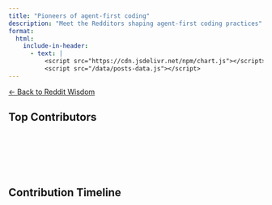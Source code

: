 ```yaml
---
title: "Pioneers of agent-first coding"
description: "Meet the Redditors shaping agent-first coding practices"
format:
  html:
    include-in-header:
      - text: |
          <script src="https://cdn.jsdelivr.net/npm/chart.js"></script>
          <script src="/data/posts-data.js"></script>
---
```


[← Back to Reddit Wisdom](../index.html){.back-link}

## Top Contributors

<div id="contributorsContainer" class="contributors-grid">
  <!-- Contributors will be dynamically loaded here -->
</div>

## Contribution Timeline

<canvas id="contributionTimeline" width="400" height="200"></canvas>

<script>
document.addEventListener('DOMContentLoaded', function() {
  // Check if posts data is available
  if (!window.postsData || !window.postsData.posts) {
    document.getElementById('contributorsContainer').innerHTML = '<p class="error">Error loading contributors data. Please try refreshing the page.</p>';
    return;
  }

  const posts = window.postsData.posts;
  const contributors = window.postsData.contributors;

// Sort contributors by total score
const sortedContributors = Object.entries(contributors)
  .map(([author, stats]) => ({ author, ...stats }))
  .sort((a, b) => b.totalScore - a.totalScore)
  .slice(0, 20); // Top 20 contributors

// Display contributors
const container = document.getElementById('contributorsContainer');
const html = sortedContributors.map((contributor, index) => {
  const rankClass = index < 3 ? 'top-contributor' : '';
  const rankEmoji = index === 0 ? '🥇' : index === 1 ? '🥈' : index === 2 ? '🥉' : '';
  
  return `
    <div class="contributor-card ${rankClass}">
      <div class="contributor-rank">${rankEmoji} #${index + 1}</div>
      <h3>${contributor.author}</h3>
      <div class="contributor-stats">
        <div class="stat">
          <span class="stat-value">${contributor.posts}</span>
          <span class="stat-label">Posts</span>
        </div>
        <div class="stat">
          <span class="stat-value">${contributor.totalScore}</span>
          <span class="stat-label">Total Score</span>
        </div>
        <div class="stat">
          <span class="stat-value">${contributor.avgScore}</span>
          <span class="stat-label">Avg Score</span>
        </div>
      </div>
      ${contributor.topPost ? `
        <div class="top-post">
          <div class="top-post-label">Top Post:</div>
          <a href="${contributor.topPost.url}" target="_blank">
            "${contributor.topPost.title}"
            <span class="post-score">(${contributor.topPost.score} points)</span>
          </a>
        </div>
      ` : ''}
      <div class="activity-period">
        Active: ${new Date(contributor.firstPost).toLocaleDateString('en-US', { month: 'short', year: 'numeric' })} - 
        ${new Date(contributor.lastPost).toLocaleDateString('en-US', { month: 'short', year: 'numeric' })}
      </div>
    </div>
  `;
}).join('');

container.innerHTML = html;

// Create contribution timeline for top contributors
const topContributors = sortedContributors.slice(0, 5).map(c => c.author);

// Group posts by month and contributor
const timelineData = {};
posts.forEach(post => {
  if (topContributors.includes(post.author)) {
    const date = new Date(post.created_at);
    const monthKey = `${date.getFullYear()}-${String(date.getMonth() + 1).padStart(2, '0')}`;
    
    if (!timelineData[monthKey]) {
      timelineData[monthKey] = {};
    }
    if (!timelineData[monthKey][post.author]) {
      timelineData[monthKey][post.author] = 0;
    }
    timelineData[monthKey][post.author]++;
  }
});

const months = Object.keys(timelineData).sort();
const datasets = topContributors.map((author, index) => ({
  label: author,
  data: months.map(month => timelineData[month]?.[author] || 0),
  borderColor: [
    'rgb(255, 99, 132)',
    'rgb(54, 162, 235)',
    'rgb(255, 205, 86)',
    'rgb(75, 192, 192)',
    'rgb(153, 102, 255)'
  ][index],
  backgroundColor: [
    'rgba(255, 99, 132, 0.2)',
    'rgba(54, 162, 235, 0.2)',
    'rgba(255, 205, 86, 0.2)',
    'rgba(75, 192, 192, 0.2)',
    'rgba(153, 102, 255, 0.2)'
  ][index]
}));

new Chart(document.getElementById('contributionTimeline'), {
  type: 'line',
  data: {
    labels: months.map(m => {
      const [year, month] = m.split('-');
      return `${['Jan','Feb','Mar','Apr','May','Jun','Jul','Aug','Sep','Oct','Nov','Dec'][parseInt(month)-1]} ${year}`;
    }),
    datasets: datasets
  },
  options: {
    responsive: true,
    plugins: {
      title: {
        display: true,
        text: 'Top 5 Contributors Activity Timeline'
      },
      legend: {
        position: 'bottom'
      }
    },
    scales: {
      y: {
        beginAtZero: true,
        ticks: {
          stepSize: 1
        },
        title: {
          display: true,
          text: 'Posts per Month'
        }
      }
    }
  }
});

}); // Close DOMContentLoaded
</script>

<style>
.contributor-stats {
  display: grid;
  grid-template-columns: repeat(auto-fit, minmax(200px, 1fr));
  gap: 1.5rem;
  margin: 2rem 0;
}

.stat-card {
  background: var(--bs-primary);
  color: white;
  padding: 1.5rem;
  border-radius: 0.5rem;
  text-align: center;
}

.stat-card .stat-value {
  font-size: 2.5rem;
  font-weight: bold;
  display: block;
}

.stat-card .stat-label {
  font-size: 0.9rem;
  opacity: 0.9;
  text-transform: uppercase;
}

.contributors-grid {
  display: grid;
  grid-template-columns: repeat(auto-fill, minmax(320px, 1fr));
  gap: 1.5rem;
  margin: 3rem 0;
}

.contributor-card {
  background: var(--bs-body-bg);
  border: 1px solid var(--bs-border-color);
  border-radius: 0.5rem;
  padding: 1.5rem;
  position: relative;
  transition: transform 0.2s ease, box-shadow 0.2s ease;
}

.contributor-card:hover {
  transform: translateY(-2px);
  box-shadow: 0 4px 12px rgba(0,0,0,0.1);
}

.contributor-card.top-contributor {
  border-color: var(--bs-warning);
  background: linear-gradient(135deg, var(--bs-body-bg) 0%, rgba(255, 193, 7, 0.05) 100%);
}

.contributor-rank {
  position: absolute;
  top: 1rem;
  right: 1rem;
  font-size: 0.875rem;
  color: var(--bs-secondary);
}

.contributor-card h3 {
  margin: 0 0 1rem 0;
  color: var(--bs-primary);
  font-size: 1.25rem;
}

.contributor-stats {
  display: grid;
  grid-template-columns: repeat(3, 1fr);
  gap: 1rem;
  margin: 1rem 0;
  padding: 1rem 0;
  border-top: 1px solid var(--bs-border-color);
  border-bottom: 1px solid var(--bs-border-color);
}

.contributor-stats .stat {
  text-align: center;
}

.contributor-stats .stat-value {
  display: block;
  font-size: 1.5rem;
  font-weight: bold;
  color: var(--bs-primary);
}

.contributor-stats .stat-label {
  display: block;
  font-size: 0.75rem;
  color: var(--bs-secondary);
  text-transform: uppercase;
  margin-top: 0.25rem;
}

.top-post {
  margin: 1rem 0;
  padding: 0.75rem;
  background: var(--bs-light);
  border-radius: 0.25rem;
}

.top-post-label {
  font-size: 0.875rem;
  color: var(--bs-secondary);
  margin-bottom: 0.25rem;
}

.top-post a {
  color: var(--bs-body-color);
  text-decoration: none;
  display: block;
}

.top-post a:hover {
  color: var(--bs-primary);
}

.post-score {
  color: var(--bs-success);
  font-weight: bold;
  font-size: 0.875rem;
}

.activity-period {
  font-size: 0.875rem;
  color: var(--bs-secondary);
  margin-top: 1rem;
  text-align: center;
}

canvas {
  margin: 3rem 0;
  max-height: 400px;
}

@media (max-width: 768px) {
  .contributors-grid {
    grid-template-columns: 1fr;
  }
}
</style>